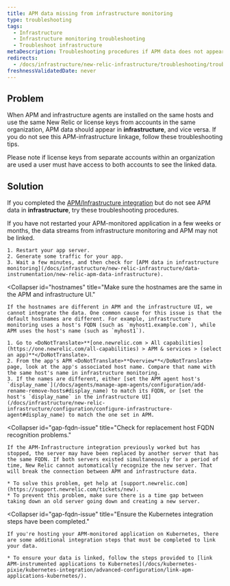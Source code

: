 ```yaml
---
title: APM data missing from infrastructure monitoring
type: troubleshooting
tags:
  - Infrastructure
  - Infrastructure monitoring troubleshooting
  - Troubleshoot infrastructure
metaDescription: Troubleshooting procedures if APM data does not appear in your infrastructure monitoring UI in New Relic.
redirects:
  - /docs/infrastructure/new-relic-infrastructure/troubleshooting/troubleshooting-apm-data-not-infrastructure
freshnessValidatedDate: never
---
```


## Problem

When APM and infrastructure agents are installed on the same hosts and use the same New Relic <InlinePopover type="licenseKey" /> or license keys from accounts in the same organization, APM data should appear in <DoNotTranslate>**infrastructure**</DoNotTranslate>, and vice versa. If you do not see this APM-infrastructure linkage, follow these troubleshooting tips.

Please note if license keys from separate accounts within an organization are used a user must have access to both accounts to see the linked data.

## Solution

If you completed the [APM/Infrastructure integration](/docs/infrastructure/new-relic-infrastructure/data-instrumentation/new-relic-apm-data-infrastructure) but do not see APM data in <DoNotTranslate>**infrastructure**</DoNotTranslate>, try these troubleshooting procedures.

<CollapserGroup>
  <Collapser
    id="restart-app-server"
    title="Restart the app server."
  >
    If you have not restarted your APM-monitored application in a few weeks or months, the data streams from infrastructure monitoring and APM may not be linked.

    1. Restart your app server.
    2. Generate some traffic for your app.
    3. Wait a few minutes, and then check for [APM data in infrastructure monitoring](/docs/infrastructure/new-relic-infrastructure/data-instrumentation/new-relic-apm-data-infrastructure).
  </Collapser>

  <Collapser
    id="hostnames"
    title="Make sure the hostnames are the same in the APM and infrastructure UI."
  >
    If the hostnames are different in APM and the infrastructure UI, we cannot integrate the data. One common cause for this issue is that the default hostnames are different. For example, infrastructure monitoring uses a host's FQDN (such as `myhost1.example.com`), while APM uses the host's name (such as `myhost1`).

    1. Go to <DoNotTranslate>**[one.newrelic.com > All capabilities](https://one.newrelic.com/all-capabilities) > APM & services > (select an app)**</DoNotTranslate>.
    2. From the app's APM <DoNotTranslate>**Overview**</DoNotTranslate> page, look at the app's associated host name. Compare that name with the same host's name in infrastructure monitoring.
    3. If the names are different, either [set the APM agent host's `display_name`](/docs/agents/manage-apm-agents/configuration/add-rename-remove-hosts#display_name) to match its FQDN, or [set the host's `display_name` in the infrastructure UI](/docs/infrastructure/new-relic-infrastructure/configuration/configure-infrastructure-agent#display_name) to match the one set in APM.
  </Collapser>

  <Collapser
    id="gap-fqdn-issue"
    title="Check for replacement host FQDN recognition problems."
  >
    If the APM-Infrastructure integration previously worked but has stopped, the server may have been replaced by another server that has the same FQDN. If both servers existed simultaneously for a period of time, New Relic cannot automatically recognize the new server. That will break the connection between APM and infrastructure data.

    * To solve this problem, get help at [support.newrelic.com](https://support.newrelic.com/tickets/new).
    * To prevent this problem, make sure there is a time gap between taking down an old server going down and creating a new server.
  </Collapser>

  <Collapser
    id="gap-fqdn-issue"
    title="Ensure the Kubernetes integration steps have been completed."
  >
    If you're hosting your APM-monitored application on Kubernetes, there are some additional integration steps that must be completed to link your data.

    * To ensure your data is linked, follow the steps provided to [link APM-instrumented applications to Kubernetes](/docs/kubernetes-pixie/kubernetes-integration/advanced-configuration/link-apm-applications-kubernetes/).
  </Collapser>
</CollapserGroup>
